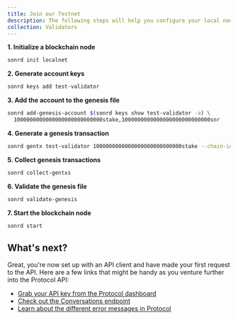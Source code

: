 ```yaml
---
title: Join our Testnet
description: The following steps will help you configure your local node to connect to the Sonr testnet.
collection: Validators
---
```


**1. Initialize a blockchain node**

```sh
sonrd init localnet
```

**2. Generate account keys**

```sh
sonrd keys add test-validator
```

**3. Add the account to the genesis file**

```sh
sonrd add-genesis-account $(sonrd keys show test-validator -a) \
  1000000000000000000000000000stake,1000000000000000000000000000snr
```

**4. Generate a genesis transaction**

```sh
sonrd gentx test-validator 1000000000000000000000000000stake --chain-id localnet
```

**5. Collect genesis transactions**

```sh
sonrd collect-gentxs
```

**6. Validate the genesis file**

```sh
sonrd validate-genesis
```

**7. Start the blockchain node**

```sh
sonrd start
```


## What's next?

Great, you're now set up with an API client and have made your first request to the API. Here are a few links that might be handy as you venture further into the Protocol API:

- [Grab your API key from the Protocol dashboard](#)
- [Check out the Conversations endpoint](/conversations)
- [Learn about the different error messages in Protocol](/errors)
